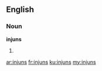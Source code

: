 ==English==
===Noun===
'''injuns'''
# {{plural of|injun}}

[[ar:injuns]]
[[fr:injuns]]
[[ku:injuns]]
[[my:injuns]]